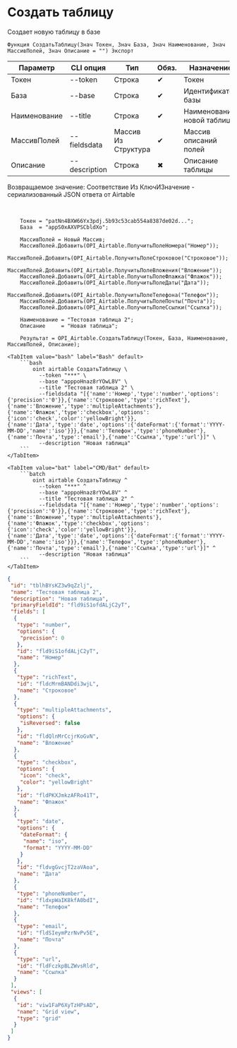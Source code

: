 ﻿---
sidebar_position: 1
description: Создать таблицу и другие функции для работы с Airtable в Открытом пакете интеграций - бесплатной open-source библиотеке интеграций для 1С:Предприятие 8, OneScript и CLI
keywords: [1C, 1С, 1С:Предприятие, 1С:Предприятие 8.3, API, Интеграция, Сервисы, Обмен, OneScript, CLI, Airtable]
---


# Создать таблицу
 Создает новую таблицу в базе



`Функция СоздатьТаблицу(Знач Токен, Знач База, Знач Наименование, Знач МассивПолей, Знач Описание = "") Экспорт`

  | Параметр | CLI опция | Тип | Обяз. | Назначение |
  |-|-|-|-|-|
  | Токен | --token | Строка | &#x2714; | Токен |
  | База | --base | Строка | &#x2714; | Идентификатор базы |
  | Наименование | --title | Строка | &#x2714; | Наименование новой таблицы |
  | МассивПолей | --fieldsdata | Массив Из Структура | &#x2714; | Массив описаний полей |
  | Описание | --description | Строка | &#x2716; | Описание таблицы |

  
  Возвращаемое значение:   Соответствие Из КлючИЗначение - сериализованный JSON ответа от Airtable

<br/>




```bsl title="Пример использования для 1С:Предприятие/OneScript"
    Токен = "patNn4BXW66Yx3pdj.5b93c53cab554a8387de02d...";
    База  = "appS0xAXVPSCbldXo";

    МассивПолей = Новый Массив;
    МассивПолей.Добавить(OPI_Airtable.ПолучитьПолеНомера("Номер"));
    МассивПолей.Добавить(OPI_Airtable.ПолучитьПолеСтроковое("Строковое"));
    МассивПолей.Добавить(OPI_Airtable.ПолучитьПолеВложения("Вложение"));
    МассивПолей.Добавить(OPI_Airtable.ПолучитьПолеФлажка("Флажок"));
    МассивПолей.Добавить(OPI_Airtable.ПолучитьПолеДаты("Дата"));
    МассивПолей.Добавить(OPI_Airtable.ПолучитьПолеТелефона("Телефон"));
    МассивПолей.Добавить(OPI_Airtable.ПолучитьПолеПочты("Почта"));
    МассивПолей.Добавить(OPI_Airtable.ПолучитьПолеСсылки("Ссылка"));

    Наименование = "Тестовая таблица 2";
    Описание     = "Новая таблица";

    Результат = OPI_Airtable.СоздатьТаблицу(Токен, База, Наименование, МассивПолей, Описание);
```
    

 <Tabs>
  
    <TabItem value="bash" label="Bash" default>
        ```bash
            oint airtable СоздатьТаблицу \
              --token "***" \
              --base "apppoHnaz8rYOwL8V" \
              --title "Тестовая таблица 2" \
              --fieldsdata "[{'name':'Номер','type':'number','options':{'precision':'0'}},{'name':'Строковое','type':'richText'},{'name':'Вложение','type':'multipleAttachments'},{'name':'Флажок','type':'checkbox','options':{'icon':'check','color':'yellowBright'}},{'name':'Дата','type':'date','options':{'dateFormat':{'format':'YYYY-MM-DD','name':'iso'}}},{'name':'Телефон','type':'phoneNumber'},{'name':'Почта','type':'email'},{'name':'Ссылка','type':'url'}]" \
              --description "Новая таблица"
        ```
    </TabItem>
  
    <TabItem value="bat" label="CMD/Bat" default>
        ```batch
            oint airtable СоздатьТаблицу ^
              --token "***" ^
              --base "apppoHnaz8rYOwL8V" ^
              --title "Тестовая таблица 2" ^
              --fieldsdata "[{'name':'Номер','type':'number','options':{'precision':'0'}},{'name':'Строковое','type':'richText'},{'name':'Вложение','type':'multipleAttachments'},{'name':'Флажок','type':'checkbox','options':{'icon':'check','color':'yellowBright'}},{'name':'Дата','type':'date','options':{'dateFormat':{'format':'YYYY-MM-DD','name':'iso'}}},{'name':'Телефон','type':'phoneNumber'},{'name':'Почта','type':'email'},{'name':'Ссылка','type':'url'}]" ^
              --description "Новая таблица"
        ```
    </TabItem>
</Tabs>


```json title="Результат"
{
 "id": "tblhBYsKZ3w9qZzlj",
 "name": "Тестовая таблица 2",
 "description": "Новая таблица",
 "primaryFieldId": "fld9iS1ofdALjC2yT",
 "fields": [
  {
   "type": "number",
   "options": {
    "precision": 0
   },
   "id": "fld9iS1ofdALjC2yT",
   "name": "Номер"
  },
  {
   "type": "richText",
   "id": "fldcMrmBANDdi3wjL",
   "name": "Строковое"
  },
  {
   "type": "multipleAttachments",
   "options": {
    "isReversed": false
   },
   "id": "fldQlnMrCcjrKoGvN",
   "name": "Вложение"
  },
  {
   "type": "checkbox",
   "options": {
    "icon": "check",
    "color": "yellowBright"
   },
   "id": "fldPKXJmkzAFRo41T",
   "name": "Флажок"
  },
  {
   "type": "date",
   "options": {
    "dateFormat": {
     "name": "iso",
     "format": "YYYY-MM-DD"
    }
   },
   "id": "fldvgGvcjT2zaVAoa",
   "name": "Дата"
  },
  {
   "type": "phoneNumber",
   "id": "fldxpWaIK8kfA0bdI",
   "name": "Телефон"
  },
  {
   "type": "email",
   "id": "fldSIeymPzrNvPv5E",
   "name": "Почта"
  },
  {
   "type": "url",
   "id": "fldFczkpBLZWvsRld",
   "name": "Ссылка"
  }
 ],
 "views": [
  {
   "id": "viw1FaP6XyTzHPsAD",
   "name": "Grid view",
   "type": "grid"
  }
 ]
}
```

